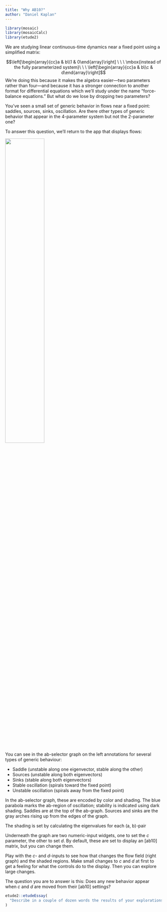 ```yaml
---
title: "Why AB10?"
author: "Daniel Kaplan"
---
```


```r
library(mosaic)
library(mosaicCalc)
library(etude2)
```

We are studying linear continuous-time dynamics near a fixed point using a simplified matrix:

$$\left[\begin{array}{cc}a & b\\1 & 0\end{array}\right]
\ \ \ \mbox{instead of the fully parameterized system}\ \ \ 
\left[\begin{array}{cc}a & b\\c & d\end{array}\right]$$
We're doing this because it makes the algebra easier---two parameters rather than four---and because it has a stronger connection to another format for differential equations which we'll study under the name "force-balance equations." But what do we lose by dropping two parameters?

You've seen a small set of generic behavior in flows near a fixed point: saddles, sources, sinks, oscillation. Are there other types of generic behavior that appear in the 4-parameter system but not the 2-parameter one?

To answer this question, we'll return to the app that displays flows:

<a href="https://maa-statprep.shinyapps.io/142Z-Eigenflows/" target="_blank"><img src='www/eigenflow-app.png' width="50%"></a>

You can see in the ab-selector graph on the left annotations for several types of generic behaviour:

- Saddle (unstable along one eigenvector, stable along the other)
- Sources (unstable along both eigenvectors)
- Sinks (stable along both eigenvectors)
- Stable oscillation (spirals toward the fixed point)
- Unstable oscillation (spirals away from the fixed point)

In the ab-selector graph, these are encoded by color and shading. The blue parabola marks the ab-region of oscillation; stability is indicated using dark shading. Saddles are at the top of the ab-graph. Sources and sinks are the gray arches rising up from the edges of the graph. 

The shading is set by calculating the eigenvalues for each (a, b)-pair

Underneath the graph are two numeric-input widgets, one to set the $c$ parameter, the other to set $d$. By default, these are set to display an [ab10] matrix, but you can change them.

Play with the $c$- and $d$-inputs to see how that changes the flow field (right graph) and the shaded regions. Make small changes to $c$ and $d$ at first to get a feeling for what the controls do to the display. Then you can explore large changes.

The question you are to answer is this: Does any new behavior appear when $c$ and $d$ are moved from their [ab10] settings?

```r
etude2::etudeEssay(
  "Describe in a couple of dozen words the results of your explorations in $c$ and $d$."
)
```
